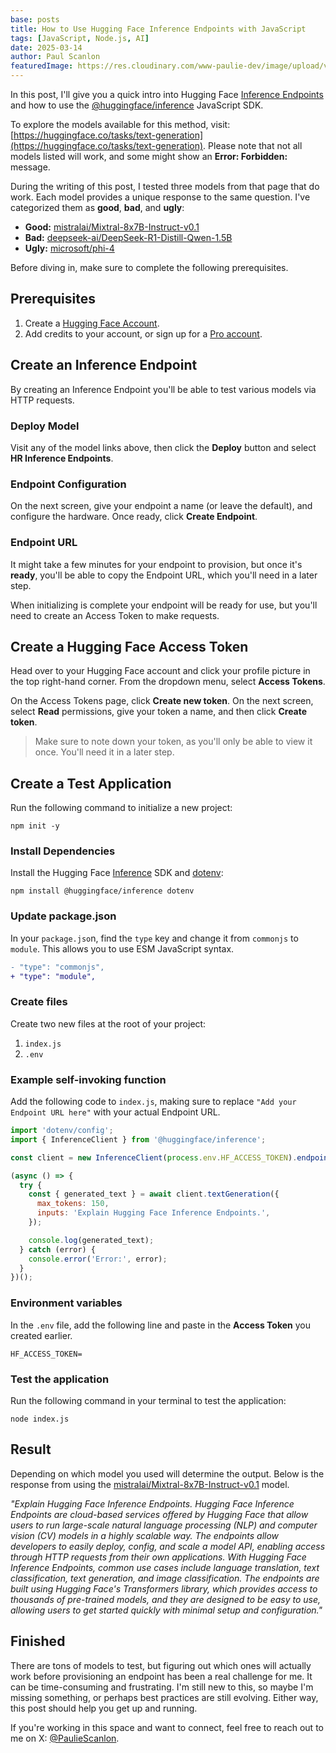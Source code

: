 ```yaml
---
base: posts
title: How to Use Hugging Face Inference Endpoints with JavaScript
tags: [JavaScript, Node.js, AI]
date: 2025-03-14
author: Paul Scanlon
featuredImage: https://res.cloudinary.com/www-paulie-dev/image/upload/v1741961872/paulie.dev/2025/03/hugging-face-javascript-featured-image_pok1mw.jpg
---
```


In this post, I'll give you a quick intro into Hugging Face [Inference Endpoints](https://huggingface.co/inference-endpoints/dedicated) and how to use the [@huggingface/inference](https://www.npmjs.com/package/@huggingface/inference) JavaScript SDK.

To explore the models available for this method, visit: [https://huggingface.co/tasks/text-generation](https://huggingface.co/tasks/text-generation). Please note that not all models listed will work, and some might show an **Error: Forbidden:** message.

During the writing of this post, I tested three models from that page that do work. Each model provides a unique response to the same question. I've categorized them as **good**, **bad**, and **ugly**:

- **Good:** [mistralai/Mixtral-8x7B-Instruct-v0.1](https://huggingface.co/mistralai/Mixtral-8x7B-Instruct-v0.1)
- **Bad:** [deepseek-ai/DeepSeek-R1-Distill-Qwen-1.5B](https://huggingface.co/deepseek-ai/DeepSeek-R1-Distill-Qwen-1.5B)
- **Ugly:** [microsoft/phi-4](https://huggingface.co/microsoft/phi-4)

Before diving in, make sure to complete the following prerequisites.

## Prerequisites

1. Create a [Hugging Face Account](https://huggingface.co/join).
2. Add credits to your account, or sign up for a [Pro account](https://huggingface.co/pricing).

## Create an Inference Endpoint

By creating an Inference Endpoint you'll be able to test various models via HTTP requests.

### Deploy Model

Visit any of the model links above, then click the **Deploy** button and select **HR Inference Endpoints**.

<AstroImage
  width='1440'
  height='900'
  alt='Screenshot of model page'
  url='https://res.cloudinary.com/www-paulie-dev/image/upload/v1741957473/paulie.dev/2025/03/hugging-face-javascript-deploy-model_aw2lbr.jpg'
/>

### Endpoint Configuration

On the next screen, give your endpoint a name (or leave the default), and configure the hardware. Once ready, click **Create Endpoint**.

<AstroImage
  width='1440'
  height='900'
  alt='Screenshot of endpoint config'
  url='https://res.cloudinary.com/www-paulie-dev/image/upload/v1741957858/paulie.dev/2025/03/hugging-face-javascript-endpoint-config_iopaxj.jpg'
/>

### Endpoint URL

It might take a few minutes for your endpoint to provision, but once it's **ready**, you'll be able to copy the Endpoint URL, which you'll need in a later step.

<AstroImage
  width='1440'
  height='900'
  alt='Screenshot of endpoint ready'
  url='https://res.cloudinary.com/www-paulie-dev/image/upload/v1741958141/paulie.dev/2025/03/hugging-face-javascript-endpoint-ready_yki0ti.jpg'
/>

When initializing is complete your endpoint will be ready for use, but you'll need to create an Access Token to make requests.

## Create a Hugging Face Access Token

Head over to your Hugging Face account and click your profile picture in the top right-hand corner. From the dropdown menu, select **Access Tokens**.

<AstroImage
  width='1440'
  height='900'
  alt='Screenshot of access token navigation'
  url='https://res.cloudinary.com/www-paulie-dev/image/upload/v1741958903/paulie.dev/2025/03/hugging-face-javascript-access-token-1_yd6d0o.jpg'
/>

On the Access Tokens page, click **Create new token**. On the next screen, select **Read** permissions, give your token a name, and then click **Create token**.

> Make sure to note down your token, as you'll only be able to view it once. You'll need it in a later step.

<AstroImage
  width='1440'
  height='900'
  alt='Screenshot of access token create'
  url='https://res.cloudinary.com/www-paulie-dev/image/upload/v1741958903/paulie.dev/2025/03/hugging-face-javascript-access-token-2_khb21q.jpg'
/>

## Create a Test Application

Run the following command to initialize a new project:

```shell
npm init -y
```

### Install Dependencies

Install the Hugging Face [Inference](https://www.npmjs.com/package/@huggingface/inference) SDK and [dotenv](https://www.npmjs.com/package/dotenv):

```shell
npm install @huggingface/inference dotenv
```

### Update package.json

In your `package.jso`n, find the `type` key and change it from `commonjs` to `module`. This allows you to use ESM JavaScript syntax.

```diff
- "type": "commonjs",
+ "type": "module",
```

### Create files

Create two new files at the root of your project:

1. `index.js`
2. `.env`

### Example self-invoking function

Add the following code to `index.js`, making sure to replace `"Add your Endpoint URL here"` with your actual Endpoint URL.

```javascript
import 'dotenv/config';
import { InferenceClient } from '@huggingface/inference';

const client = new InferenceClient(process.env.HF_ACCESS_TOKEN).endpoint('Add your Endpoint URL here');

(async () => {
  try {
    const { generated_text } = await client.textGeneration({
      max_tokens: 150,
      inputs: 'Explain Hugging Face Inference Endpoints.',
    });

    console.log(generated_text);
  } catch (error) {
    console.error('Error:', error);
  }
})();
```

### Environment variables

In the `.env` file, add the following line and paste in the **Access Token** you created earlier.

```shell
HF_ACCESS_TOKEN=
```

### Test the application

Run the following command in your terminal to test the application:

```shell
node index.js
```

## Result

Depending on which model you used will determine the output. Below is the response from using the [mistralai/Mixtral-8x7B-Instruct-v0.1](https://huggingface.co/mistralai/Mixtral-8x7B-Instruct-v0.1) model.

_"Explain Hugging Face Inference Endpoints. Hugging Face Inference Endpoints are cloud-based services offered by Hugging Face that allow users to run large-scale natural language processing (NLP) and computer vision (CV) models in a highly scalable way. The endpoints allow developers to easily deploy, config, and scale a model API, enabling access through HTTP requests from their own applications. With Hugging Face Inference Endpoints, common use cases include language translation, text classification, text generation, and image classification. The endpoints are built using Hugging Face's Transformers library, which provides access to thousands of pre-trained models, and they are designed to be easy to use, allowing users to get started quickly with minimal setup and configuration."_

## Finished

There are tons of models to test, but figuring out which ones will actually work before provisioning an endpoint has been a real challenge for me. It can be time-consuming and frustrating. I'm still new to this, so maybe I'm missing something, or perhaps best practices are still evolving. Either way, this post should help you get up and running.

If you're working in this space and want to connect, feel free to reach out to me on X: [@PaulieScanlon](https://x.com/PaulieScanlon).

